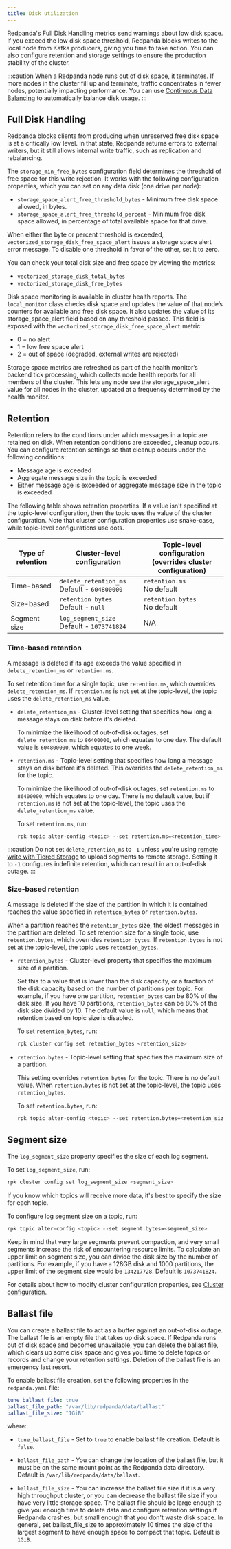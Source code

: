 ```yaml
---
title: Disk utilization
---
```


<head>
    <meta name="title" content="Disk utilization | Redpanda Docs"/>
    <meta name="description" content="If you exceed the low disk space threshold, Redpanda blocks writes to the local node from Kafka producers."/>
</head>

Redpanda's Full Disk Handling metrics send warnings about low disk space. If you exceed the low disk space threshold, Redpanda blocks writes to the local node from Kafka producers, giving you time to take action. You can also configure retention and storage settings to ensure the production stability of the cluster. 

:::caution
When a Redpanda node runs out of disk space, it terminates. If more nodes in the cluster fill up and terminate, traffic concentrates in fewer nodes, potentially impacting performance. You can use [Continuous Data Balancing](/docs/core/cluster-administration/data-balancing) to automatically balance disk usage. 
:::

## Full Disk Handling

Redpanda blocks clients from producing when unreserved free disk space is at a critically low level. In that state, Redpanda returns errors to external writers, but it still allows internal write traffic, such as replication and rebalancing. 

The `storage_min_free_bytes` configuration field determines the threshold of free space for this write rejection. It works with the following configuration properties, which you can set on any data disk (one drive per node):

* `storage_space_alert_free_threshold_bytes` - Minimum free disk space allowed, in bytes.
* `storage_space_alert_free_threshold_percent` - Minimum free disk space allowed, in percentage of total available space for that drive.

When either the byte or percent threshold is exceeded, `vectorized_storage_disk_free_space_alert` issues a storage space alert error message. To disable one threshold in favor of the other, set it to zero. 

You can check your total disk size and free space by viewing the metrics: 
* `vectorized_storage_disk_total_bytes`
* `vectorized_storage_disk_free_bytes`

Disk space monitoring is available in cluster health reports. The `local_monitor` class checks disk space and updates the value of that node’s counters for available and free disk space. It also updates the value of its storage_space_alert field based on any threshold passed. This field is exposed with the `vectorized_storage_disk_free_space_alert` metric:
* 0 = no alert
* 1 = low free space alert
* 2 = out of space (degraded, external writes are rejected)

Storage space metrics are refreshed as part of the health monitor’s backend tick processing, which collects node health reports for all members of the cluster. This lets any node see the storage_space_alert value for all nodes in the cluster, updated at a frequency determined by the health monitor. 

## Retention

Retention refers to the conditions under which messages in a topic are retained on disk. When retention conditions are exceeded, cleanup occurs. You can configure retention settings so that cleanup occurs under the following conditions: 

* Message age is exceeded
* Aggregate message size in the topic is exceeded
* Either message age is exceeded or aggregate message size in the topic is exceeded

The following table shows retention properties. 
If a value isn't specified at the topic-level configuration, then the topic uses the value of the cluster configuration. 
Note that cluster configuration properties use snake-case, while topic-level configurations use dots.

| Type of retention | Cluster-level configuration | Topic-level configuration <br /> (overrides cluster configuration) |
| ---               | ---                                                |  ---                                 |
| Time-based        | `delete_retention_ms` <br /> Default - `604800000` | `retention.ms` <br /> No default     |
| Size-based        | `retention_bytes`  <br /> Default - `null`         | `retention.bytes`  <br /> No default |
| Segment size      | `log_segment_size`  <br /> Default - `1073741824`  | N/A                                  |

### Time-based retention

A message is deleted if its age exceeds the value specified in `delete_retention_ms` or `retention.ms`. 

To set retention time for a single topic, use `retention.ms`, which overrides `delete_retention_ms`. If `retention.ms` is not set at the topic-level, the topic uses the `delete_retention_ms` value.

* `delete_retention_ms` - Cluster-level setting that specifies how long a message stays on disk before it's deleted. 
  
    To minimize the likelihood of out-of-disk outages, set `delete_retention_ms` to `86400000`, which equates to one day. The default value is `604800000`, which equates to one week.

* `retention.ms` - Topic-level setting that specifies how long a message stays on disk before it's deleted. This overrides the `delete_retention_ms` for the topic. 
  
  To minimize the likelihood of out-of-disk outages, set `retention.ms` to `86400000`, which equates to one day. There is no default value, but if `retention.ms` is not set at the topic-level, the topic uses the `delete_retention_ms` value. 
  
  To set `retention.ms`, run: 

  ```bash
  rpk topic alter-config <topic> --set retention.ms=<retention_time>
  ```

:::caution 
Do not set `delete_retention_ms` to `-1` unless you're using <a href="https://docs.redpanda.com/docs/core/data-management/tiered-storage#remote-write" target="_self">remote write with Tiered Storage</a> to upload segments to remote storage. Setting it to `-1` configures indefinite retention, which can result in an out-of-disk outage. 
:::

### Size-based retention

A message is deleted if the size of the partition in which it is contained reaches the value specified in `retention_bytes` or `retention.bytes`. 

When a partition reaches the `retention_bytes` size, the oldest messages in the partition are deleted. To set retention size for a single topic, use `retention.bytes`, which overrides `retention_bytes`. If `retention.bytes` is not set at the topic-level, the topic uses `retention_bytes`.

* `retention_bytes` - Cluster-level property that specifies the maximum size of a partition. 

  Set this to a value that is lower than the disk capacity, or a fraction of the disk capacity based on the number of partitions per topic. For example, if you have one partition, `retention_bytes` can be 80% of the disk size. If you have 10 partitions, `retention_bytes` can be 80% of the disk size divided by 10. The default value is `null`, which means that retention based on topic size is disabled.
  
  To set `retention_bytes`, run:
  
  ```bash
  rpk cluster config set retention_bytes <retention_size>
  ```

* `retention.bytes` - Topic-level setting that specifies the maximum size of a partition. 
 
  This setting overrides `retention_bytes` for the topic. There is no default value. When `retention.bytes` is not set at the topic-level, the topic uses `retention_bytes`. 

  To set `retention.bytes`, run:

  ```bash
  rpk topic alter-config <topic> --set retention.bytes=<retention_size>
  ```

## Segment size

The `log_segment_size` property specifies the size of each log segment.

To set `log_segment_size`, run:

```bash
rpk cluster config set log_segment_size <segment_size>
```

If you know which topics will receive more data, it's best to specify the size for each topic. 

To configure log segment size on a topic, run: 

```bash
rpk topic alter-config <topic> --set segment.bytes=<segment_size>
```

Keep in mind that very large segments prevent compaction, and very small segments increase the risk of encountering resource limits. To calculate an upper limit on segment size, you can divide the disk size by the number of partitions. For example, if you have a 128GB disk and 1000 partitions, the upper limit of the segment size would be `134217728`. Default is `1073741824`. 

For details about how to modify cluster configuration properties, see [Cluster configuration](/docs/core/cluster-administration/cluster-property-configuration). 

## Ballast file

You can create a ballast file to act as a buffer against an out-of-disk outage. The ballast file is an empty file that takes up disk space. If Redpanda runs out of disk space and becomes unavailable, you can delete the ballast file, which clears up some disk space and gives you time to delete topics or records and change your retention settings. Deletion of the ballast file is an emergency last resort.

To enable ballast file creation, set the following properties in the `redpanda.yaml` file: 

```yaml
tune_ballast_file: true
ballast_file_path: "/var/lib/redpanda/data/ballast"
ballast_file_size: "1GiB"
```

where: 
* `tune_ballast_file` - Set to `true` to enable ballast file creation. Default is `false`. 

* `ballast_file_path` - You can change the location of the ballast file, but it must be on the same mount point as the Redpanda data directory. Default is `/var/lib/redpanda/data/ballast`.

* `ballast_file_size` - You can increase the ballast file size if it is a very high throughput cluster, or you can decrease the ballast file size if you have very little storage space. The ballast file should be large enough to give you enough time to delete data and configure retention settings if Redpanda crashes, but small enough that you don't waste disk space. In general, set ballast_file_size to approximately 10 times the size of the largest segment to have enough space to compact that topic. Default is `1GiB`. 